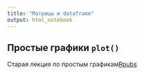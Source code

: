 ```yaml
---
title: "Матрицы и dataframe"
output: html_notebook
---
```




## Простые графики `plot()`


Старая лекция по простым графикам[Rpubs](https://rpubs.com/ikochergin/59360)



